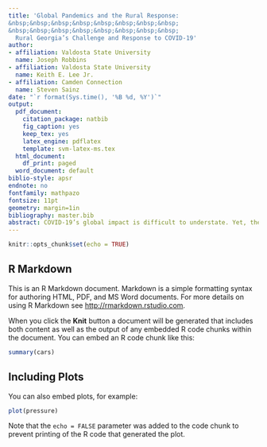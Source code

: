 ---
title: 'Global Pandemics and the Rural Response: 
&nbsp;&nbsp;&nbsp;&nbsp;&nbsp;&nbsp;&nbsp;&nbsp;
&nbsp;&nbsp;&nbsp;&nbsp;&nbsp;&nbsp;&nbsp;&nbsp;  
  Rural Georgia’s Challenge and Response to COVID-19'
author:
- affiliation: Valdosta State University
  name: Joseph Robbins
- affiliation: Valdosta State University
  name: Keith E. Lee Jr.
- affiliation: Camden Connection
  name: Steven Sainz
date: "`r format(Sys.time(), '%B %d, %Y')`"
output:
  pdf_document:
    citation_package: natbib
    fig_caption: yes
    keep_tex: yes
    latex_engine: pdflatex
    template: svm-latex-ms.tex
  html_document:
    df_print: paged
  word_document: default
biblio-style: apsr
endnote: no
fontfamily: mathpazo
fontsize: 11pt
geometry: margin=1in
bibliography: master.bib
abstract: COVID-19’s global impact is difficult to understate. Yet, the impact of COVID-19 varies by country and region. In numerous instances, local public administrators have made assumptions about the impact of this pandemic on their communities. Such an approach can be quite problematic. &nbsp;&nbsp;Stivers (2001) notes that there is a growing demand for responsiveness with local policy-making and that “listening offers the possibility for a real ‘reinvention’ of agency policy,” which can strengthen the ties between citizens and those who serve them. The present study examines the Kingsland, Georgia and Camden County areas to better understand how rural areas have been impacted by COVID-19. For this purpose, we directly engage citizens in these communities through online, voluntary surveys. The survey results indicate the technological, employment, and economic effects of COVID-19. We then discuss how these findings have been used by officials in this area to pursue policy remedies to meet their citizens’ needs. The overall results have notable implications for Rural Public Administration and Policy-making.
---


```{r setup, include=FALSE}
knitr::opts_chunk$set(echo = TRUE)
```

## R Markdown

This is an R Markdown document. Markdown is a simple formatting syntax for authoring HTML, PDF, and MS Word documents. For more details on using R Markdown see <http://rmarkdown.rstudio.com>.

When you click the **Knit** button a document will be generated that includes both content as well as the output of any embedded R code chunks within the document. You can embed an R code chunk like this:

```{r cars}
summary(cars)
```

## Including Plots

You can also embed plots, for example:

```{r pressure, echo=FALSE}
plot(pressure)
```

Note that the `echo = FALSE` parameter was added to the code chunk to prevent printing of the R code that generated the plot.
